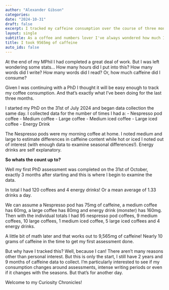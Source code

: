 ```yaml
---
author: "Alexander Gibson"
categories:
date: "2024-10-31"
draft: false
excerpt: I tracked my caffeine consumption over the course of three months while completing my first PhD assessment. Here's how much I had.
layout: single
subtitle: As a coffee and numbers lover I've always wondered how much I have. So I set to find out.
title: I took 9565mg of caffeine
auto_ids: false
---
```

At the end of my MPhil I had completed a great deal of work. But I was left wondering some stats... How many hours did I put into this? How many words did I write? How many words did I read? Or, how much caffeine did I consume?

Given I was continuing with a PhD I thought it will be easy enough to track my coffee consumption. And that's exactly what I've been doing for the last three months.

I started my PhD on the 31st of July 2024 and began data collection the same day. I collected data for the number of times I had a:
- Nespresso pod coffee
- Medium coffee
- Large coffee
- Medium iced coffee
- Large iced coffee
- Energy Drink

The Nespresso pods were my morning coffee at home. I noted medium and large to estimate differences in caffeine content while hot or iced I noted out of interest (with enough data to examine seasonal differences!). Energy drinks are self explanatory. 

**So whats the count up to?**

Well my first PhD assessment was completed on the 31st of October, exactly 3 months after starting and this is where I begin to examine the data.

In total I had 120 coffees and 4 energy drinks! Or a mean average of 1.33 drinks a day.

We can assume a Nespresso pod has 75mg of caffeine, a medium coffee has 60mg, a large coffee has 80mg and energy drink (monster) has 160mg. Then with the individual totals I had 95 nespresso pod coffees, 9 medium coffees, 10 large coffees, 1 medium iced coffee, 5 large iced coffees and 4 energy drinks. 

A little bit of math later and that works out to 9,565mg of caffeine! Nearly 10 grams of caffeine in the time to get my first assessment done.

But why have I tracked this? Well, because I can! There aren't many reasons other than personal interest. But this is only the start, I still have 2 years and 9 months of caffeine data to collect. I'm particularly interested to see if my consumption changes around assessments, intense writing periods or even if it changes with the seasons. But that's for another day.

Welcome to my Curiosity Chronicles!







